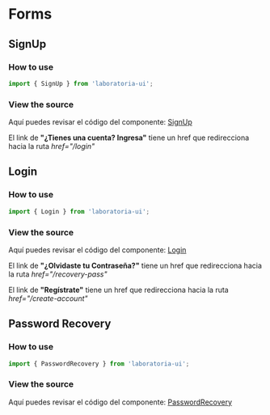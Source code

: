 

<Meta title="Components/Forms" />

# Forms

## SignUp

### How to use

```js
import { SignUp } from 'laboratoria-ui';
```

<Canvas>
  <Story name="SignUp">
    <SignUp />
  </Story>
</Canvas>

### View the source

Aquí puedes revisar el código del componente: [SignUp](https://github.com/Laboratoria/ui/blob/master/src/components/SignUp/index.jsx)

El link de **"¿Tienes una cuenta? Ingresa"** tiene un href que redirecciona hacia la ruta *href="/login"*

## Login

### How to use

```js
import { Login } from 'laboratoria-ui';
```

<Canvas>
  <Story name="Login">
    <Login />
  </Story>
</Canvas>

### View the source

Aquí puedes revisar el código del componente: [Login](https://github.com/Laboratoria/ui/blob/master/src/components/Login/index.jsx)

El link de **"¿Olvidaste tu Contraseña?"** tiene un href que redirecciona hacia la ruta *href="/recovery-pass"*

El link de **"Regístrate"** tiene un href que redirecciona hacia la ruta *href="/create-account"*

## Password Recovery

### How to use

```js
import { PasswordRecovery } from 'laboratoria-ui';
```

<Canvas>
  <Story name="Password Recovery">
    <PasswordRecovery />
  </Story>
</Canvas>

### View the source

Aquí puedes revisar el código del componente: [PasswordRecovery](https://github.com/Laboratoria/ui/blob/master/src/components/PasswordRecovery/index.jsx)
